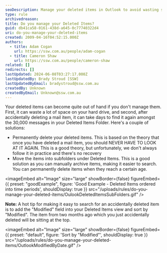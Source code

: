 ```yaml
---
seoDescription: Manage your deleted items in Outlook to avoid wasting space and time searching through thousands of messages.
type: rule
archivedreason:
title: Do you manage your Deleted Items?
guid: db41ca58-0161-438d-a645-0c77740322d4
uri: do-you-manage-your-deleted-items
created: 2009-04-16T04:52:15.000Z
authors:
  - title: Adam Cogan
    url: https://ssw.com.au/people/adam-cogan
  - title: Cameron Shaw
    url: https://ssw.com.au/people/cameron-shaw
related: []
redirects: []
lastUpdated: 2024-06-08T03:27:17.000Z
lastUpdatedBy: Brady Stroud [SSW]
lastUpdatedByEmail: bradystroud@ssw.com.au
createdBy: Unknown
createdByEmail: Unknown@ssw.com.au
---
```


Your deleted items can become quite out of hand if you don't manage them. First, it can waste a lot of space on your hard drive, and second, after accidentally deleting a mail item, it can take days to find it again amongst the 30,000 messages in your Deleted Items Folder.
Here's a couple of solutions:

- Permanently delete your deleted items. This is based on the theory that once you have deleted a mail item, you should NEVER HAVE TO LOOK AT IT AGAIN. This is a good theory, but unfortunately, we don't always follow it in practice and there's no recovery
- Move the items into subfolders under Deleted Items. This is a good solution as you can manually archive items, making it easier to search. You can permanently delete items when they reach a certain age.

<imageEmbed
  alt="Image"
  size="large"
  showBorder={false}
  figureEmbed={{
    preset: "goodExample",
    figure: 'Good Example - Deleted Items ordered into time periods',
    shouldDisplay: true
  }}
  src="/uploads/rules/do-you-manage-your-deleted-items/OulookDeletedItemsSubFolders.gif"
/>

**Note:** A hot tip for making it easy to search for an accidentally deleted item is to add the "Modified" field into your Deleted Items view and sort by "Modified". The item from two months ago which you just accidentally deleted will be sitting at the top.


<imageEmbed
  alt="Image"
  size="large"
  showBorder={false}
  figureEmbed={{
    preset: "default",
    figure: 'Sort by "Modified"',
    shouldDisplay: true
  }}
  src="/uploads/rules/do-you-manage-your-deleted-items/OutlookModifiedByDate.gif"
/>
